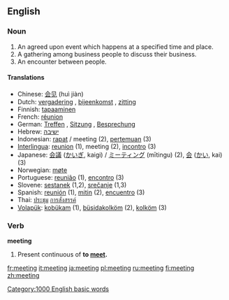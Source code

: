 ==English==

{{rank|physical|spring|troops|897|meeting|corner|spite|built}}

===Noun===
{{en-noun-reg}} 
# An agreed upon event which happens at a specified time and place.
# A gathering among business people to discuss their business.
# An encounter between people.

====Translations====
*Chinese: [[会见]] (huì jiàn)
*Dutch: [[vergadering]] {{f}}, [[bijeenkomst]] {{f}}, [[zitting]] {{f}}
*Finnish: [[tapaaminen]]
*French: [[réunion]] {{f}}
*German: [[Treffen]] {{n}}, [[Sitzung]] {{f}}, [[Besprechung]] {{f}}
*Hebrew: [[ישיבה]]
*Indonesian: [[rapat]] / meeting (2), [[temu|pertemuan]] (3)
*[[Interlingua]]: [[reunion]] (1), meeting (2), [[incontro]] (3)
*Japanese: [[会議]] ([[かいぎ]], kaigi) / [[ミーティング]] (mītingu) (2), [[会]] ([[かい]], kai) (3)
*Norwegian: [[møte]]
*Portuguese: [[reunião]] {{f}} (1), [[encontro]] (3)
*Slovene: [[sestanek]] {{m}} (1,2), [[srečanje]] {{n}} (1,3) 
*Spanish: [[reunión]] {{f}} (1), [[mitin]] {{m}} (2), [[encuentro]] (3)
*Thai: [[ประชุม]] [[การสังสรรค์]]
*[[Volapük]]: [[kobükam]] (1), [[büsidakolköm]] (2), [[kolköm]] (3)

===Verb===
'''meeting'''
# Present continuous of '''to [[meet]].'''

[[Category:1000 English basic words]]

[[fr:meeting]]
[[it:meeting]]
[[ja:meeting]]
[[pl:meeting]]
[[ru:meeting]]
[[fi:meeting]]
[[zh:meeting]]
